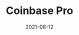 ---
title: Coinbase Pro
category: Exchanges & wallet
status: publish
date: 2021-08-12
slug: Description
logo: https://wp.gcap1.iotex.io/wp-content/uploads/2021/08/coinbasepro-header.png
featured_img: https://wp.gcap1.iotex.io/wp-content/uploads/2021/08/coinbasepro-header.png
website:
twitter:
telegram:
---